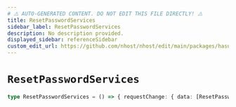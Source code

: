 ```yaml
---
# ⚠️ AUTO-GENERATED CONTENT. DO NOT EDIT THIS FILE DIRECTLY! ⚠️
title: ResetPasswordServices
sidebar_label: ResetPasswordServices
description: No description provided.
displayed_sidebar: referenceSidebar
custom_edit_url: https://github.com/nhost/nhost/edit/main/packages/hasura-auth-js/src/core/machines/reset-password.ts#L22
---
```


# `ResetPasswordServices`

```ts
type ResetPasswordServices = () => { requestChange: { data: [ResetPasswordResponse](/reference/docgen/javascript/auth/types/reset-password-response) } }
```
